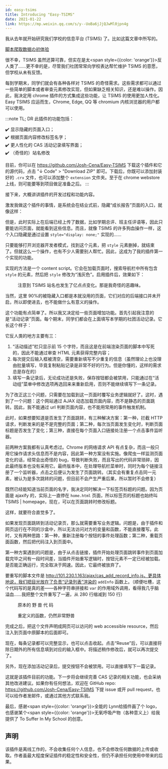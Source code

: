 ```yaml
---
id: easy-tsims
title: Introducing "Easy-TSIMS"
date: 2021-01-22
link: https://mp.weixin.qq.com/s/y--UoBa6jJjQJwMl0jpn4g
---
```



<DocMetadataBanner frontMatter={frontMatter} />

我从去年就开始研究我们学校的信息平台 (TSIMS) 了。比如这篇文章中所写的。

[脚本爬取数据の初体验](./scripting)

很不幸，TSIMS 虽然还算可靠，但实在是太<span style={{color: 'orange'}}>反人类</span>了……更不幸的是，尽管我们社团常常向学校表达帮忙维护 TSIMS 的意愿，但学校从未有反馈。

每到学期末，同学们就会有各种各样对 TSIMS 的奇怪需求。这些需求都可以通过一些简单的脚本或者审查元素修改实现，但如果缺乏相关知识，还是难以操作。因此，我决定用 chrome 插件的方式集成这些功能，让 TSIMS 的使用更加人性化。Easy TSIMS 应运而生，Chrome, Edge, QQ 等 chromium 内核浏览器的用户都可以使用。

<Figure src="/zh-Hans/img/./docs/Technology/easy-tsims/JGibibkelET68tpqgst86FWqsQzlXcwGMiaqkcjqa8v3oTdqJXYbdqVZFJa3cn2NcEe9UD8UW7QK7ibBalMUReM7uQ.png"></Figure>

:::note TL; DR
此插件的功能包括：

✔️ 显示隐藏的页面入口；  
✔️ 根据页面内容修改标签名字；  
✔️ 更人性化的 CAS 活动记录填写界面；  
✔️ （奇怪的）站名修改

目前，你可以在 https://github.com/Josh-Cena/Easy-TSIMS 下载这个插件和它的源代码，点击 "↓ Code" > "Download ZIP" 即可。下载后，你既可以添加封装好的 `.crx` 文件，也可以添加整个 `extension` 文件夹。至于在 chrome webstore 上线，则可能要等到项目做足准备之后。
:::

接下来，大概讲讲插件的开发过程和功能内容。

激发我做这个插件的事情，是系统会在结业式前，隐藏“成长报告”页面的入口，就像这样：

<Figure src="/zh-Hans/img/./docs/Technology/easy-tsims/JGibibkelET68tpqgst86FWqsQzlXcwGMiafuUicksft9C2AiaUOFKhibT4cu7ux4aiczq8kmRn8h3jjFqk5e0ib1oRnBg.png"></Figure>

但是，此时实际上在后端已经上传了数据，比如学期总评、班主任评语等，因此只要能访问页面，就能看到这些信息。而且，就像 TSIMS 的许多狗血操作一样，这个入口隐藏是通过设置 `style="display: none;"` 实现的……

<Figure src="/zh-Hans/img/./docs/Technology/easy-tsims/JGibibkelET68tpqgst86FWqsQzlXcwGMia4ZShagKeZr6XFA3K1ehZ27Z6jBFRAmpTbMcx0ibrP5g0tNNtwTxn1Cg.png"></Figure>

只要能够打开浏览器开发者模式，找到这个元素，把 `style` 元素删掉，就结束了。但就这么一个操作，也有不少人需要别人帮忙。因此，这成为了我的插件第一个实现的功能。

实现的方法是一个 content script。它会在加载页面时，搜索导航栏中所有包含 `style` 的元素，然后把 `style` 修改为“浅灰色”。启用插件后，效果如下：

<Figure src="/zh-Hans/img/./docs/Technology/easy-tsims/JGibibkelET68tpqgst86FWqsQzlXcwGMiamBqmkQMs0xw9DDK4Naz9LQIf4TXZHcnRRrAdibh46U5ALdibCqANTM8A.png">注意到 TSIMS 站名也发生了亿点点变化。那是我奇怪的恶趣味。</Figure>

当然，这里 90%的被隐藏入口都是本就没用的页面，它们对应的后端接口并未开启，所以即使进去，也不能做什么有意义的操作。

这个功能有点简单了。所以我又决定给一些页面增加功能。首先引起我注意的是“活动记录”页面。每个期末，同学们都会在上面填写本学期的社团活动记录。它长这个样子：

<Figure src="/zh-Hans/img/./docs/Technology/easy-tsims/JGibibkelET68tpqgst86FWqsQzlXcwGMiax9H4XwT2TzaUSUbuA7moSDkJbQk5UT9P4KV8ZaFbmBBknbrR6b2oicQ.png"></Figure>

它反人类的地方主要有三：

1. “活动描述”栏只显示前 15 个字符，而且这是在前端渲染页面的脚本中写死的，因此不能通过审查 HTML 元素获得完整内容；
2. 每次提交后输入框被清空，需要重新填写不少重复的信息（虽然理论上也没理由批量填写，毕竟复制粘贴记录是非常不好的行为。但是你懂的，这样的需求总是存在的）
3. 填写一条记录后，无论成功还是失败，保存按钮都会被禁用，只能通过在“活动组”菜单中修改选项再选回来来重新启用，否则不能继续填写下一条记录。

为了改正这三个问题，只需要在加载到这一页面时覆写业务逻辑就好了。这时，遇到了一个问题：这个网站通过 AJAX 动态加载页面内容，而不是静态的页面跳转。因此，我不能通过 url 判断页面内容，也不能用常用的事件触发机制。

此时，如果想要知道是否发生了页面跳转，有三种解决方案：第一种，拦截 HTTP 请求，判断发来的是不是完整的页面；第二种，每次当页面发生变化时，判断页面标题是否发生了变化；第三种，直接在每个页面入口链接处注册一个点击事件监听器。

前两种方案我都有认真考虑过。Chrome 的网络请求 API 有点复杂，而且一般只用它操作请求头信息而不是内容，因此第一种方案没有实施。像爬虫一样监测页面变化的话，经常会出奇怪的 bug，导致判断失败，而且写出的代码非常琐碎，因此最终版本也没有采用它。最终版本中，在处理导航栏菜单时，同时为每个链接注册了一个监听器，点击之后便认为发生了页面跳转。（其实会有重复点击同一元素，被认为是多次跳转的问题，但目前不会产生严重后果，所以暂时不会修复）

既然已经能知道当前页面的名字，我决定同时解决一下标签页标题的问题。因为页面是 ajaxify 的，实际上一直停在 `home.html` 页面，所以标签页的标题也始终叫 TSIMS | homepage，现在，可以在页面跳转时修改标题。

<Figure src="/zh-Hans/img/./docs/Technology/easy-tsims/JGibibkelET68tpqgst86FWqsQzlXcwGMiaN4sYk8qTu6tkO1s1CX1GykQbj1J8vkJuk2uxibibfJdCzjUicqhum0meg.png"></Figure>

这样，就要符合直觉多了。

如果发现页面跳转到活动记录页，那么就需要重写业务逻辑。问题是，由于插件和网页运行在不同的沙盒中，所以无法访问对方的变量和函数，不能直接覆写。此时，又有两种思路：第一种，重新注册每个按钮的事件处理函数；第二种，重载页面函数，然后把代码注入到页面中。

第一种方案遇到的问题是，由于从点击链接，插件开始处理页面跳转事件到页面加载完毕之间有一段时间差，当插件开始重写逻辑时，按钮元素不一定已经被加载。是否能正确运行，完全取决于网速。因此，它最终被放弃了。

要重写的脚本文件是 http://101.230.1.163/ajax/cas_add_record_info.js，更具体地说，我们把目光放在了负责“记录列表”渲染的 `addInfo` 函数上。（顺便吐槽，这个代码写的是真的差——各种字符串拼接和 `var` 的作用域外调用，看得我几乎脑溢血……我把整个文件重写了一遍，从 280 行缩减到 150 行）

<Figure src="/zh-Hans/img/./docs/Technology/easy-tsims/JGibibkelET68tpqgst86FWqsQzlXcwGMiavRLqfbCyAAsG799N3X8x4JgnpEGicic1s4WAgRgZQI2ZWuNBQotty7bg.png">原本的 野 兽 代 码</Figure>

<Figure src="/zh-Hans/img/./docs/Technology/easy-tsims/JGibibkelET68tpqgst86FWqsQzlXcwGMiayDMdicmSXLZen0eKGU1pekibzibBvtjAn7GBzLOPcjLByibOIrUJd4qFLQ.png">重定义的函数，仍然非常野兽</Figure>

完成之后，把这个文件声明成网页可以访问的 web accessible resource，然后注入到页面中原脚本的后面即可。

现在，每条记录都可以完整显示，也可以点击收起。点击“Reuse”后，可以直接将除日期外的所有信息填到对应的输入框中。将描述稍作修改后，就可以再次提交了。

<Figure src="/zh-Hans/img/./docs/Technology/easy-tsims/JGibibkelET68tpqgst86FWqsQzlXcwGMiaPXia8446Kd1rtrqdSGVsVrmDNzHTusgBHqSibD7Twv1eZoAEsJyibQdFw.png"></Figure>

另外，现在添加活动记录后，提交按钮不会被禁用。可以直接填写下一篇记录。

这就是该插件目前的功能。下一步将会继续完善 CAS 记录的相关功能，也会采纳其他改进建议。如果你有任何想法，欢迎在 GitHub repo: https://github.com/Josh-Cena/Easy-TSIMS 下提 issue 或开 pull request，也可以给作者发邮件，或通过其他方式联系我。

最后，感谢<span style={{color: 'orange'}}>全能的 Lynn</span>给插件画了个 logo，也感谢某个<span style={{color: 'orange'}}>无氧呼吸产物</span>（各种意义上）给我提供了 To Suffer In My School 的创意。

## 声明

该插件是离线工作的，不会收集任何个人信息，也不会修改任何数据的上传或收取。作者虽最大程度保证插件的稳定性和安全性，但仍不承担任何使用中带来的后果。
